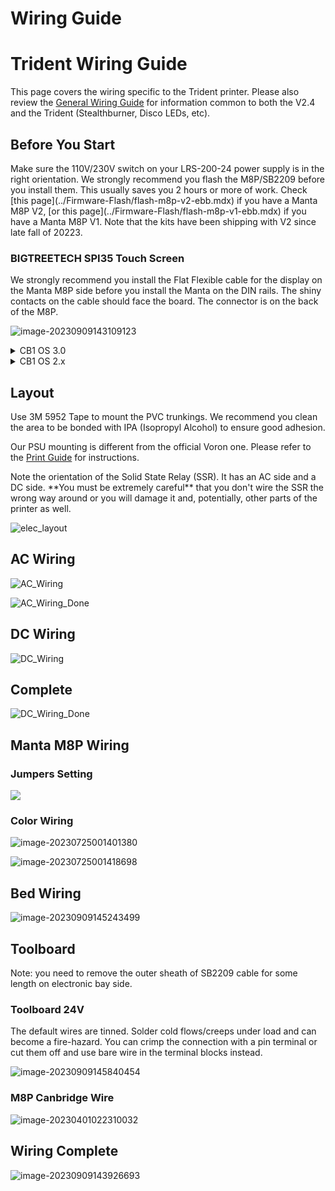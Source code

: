 # Wiring Guide


# Trident Wiring Guide

This page covers the wiring specific to the Trident printer. Please also review the [General Wiring Guide](../GENERAL-KIT/Wiring-Guide.mdx) for information common to both the V2.4 and the Trident (Stealthburner, Disco LEDs, etc).

## Before You Start

<Callout type="warning">
  Make sure the 110V/230V switch on your LRS-200-24 power supply is in the right orientation.
</Callout>

<Callout type="info">
We strongly recommend you flash the M8P/SB2209 before you install them. This usually saves you 2 hours or more of work.  Check [this page](../Firmware-Flash/flash-m8p-v2-ebb.mdx) if you have a Manta M8P V2, [or this page](../Firmware-Flash/flash-m8p-v1-ebb.mdx) if you have a Manta M8P V1. Note that the kits have been shipping with V2 since late fall of 20223.
</Callout>

### BIGTREETECH SPI35 Touch Screen

We strongly recommend you install the Flat Flexible cable for the display on the Manta M8P side before you install the Manta on the DIN rails. The shiny contacts on the cable should face the board. The connector is on the back of the M8P.

![image-20230909143109123](https://img.mpx.wiki/i/2023/09/09/64fc1130d78ba.webp)





<details>
    <summary>CB1 OS 3.0</summary>

		Uncomment `overlays=tft35_spi` and `param_tft35_spi_rotate=0`
	
		![image-20250208121835524](https://img.mpx.wiki/i/2025/02/08/67a6db24b765d.webp)
	
		Change `HDMI-1` to `TFT35`, and uncomment `ks_src` line. 

![image-20250208122001454](https://img.mpx.wiki/i/2025/02/08/67a6db736cbeb.webp)



</details>



<details>
    <summary>CB1 OS 2.x</summary>

		Uncomment this line from BoardEnv.txt. This file is in CB1 TF card /boot.
	
		![image-20230731155412439](https://img.mpx.wiki/i/2023/08/08/64d25f6de2d5b.webp)
</details>




##  Layout

Use 3M 5952 Tape to mount the PVC trunkings. We recommend you clean the area to be bonded with IPA (Isopropyl Alcohol) to ensure good adhesion.

Our PSU mounting is different from the official Voron one. Please refer to the [Print Guide](./Print-Guide.mdx) for instructions.

<Callout type="warning">
Note the orientation of the Solid State Relay (SSR). It has an AC side and a DC side. **You must be extremely careful** that you don't wire the SSR the wrong way around or you will damage it and, potentially, other parts of the printer as well.
</Callout>

![elec_layout](https://img.mpx.wiki/i/2023/07/24/64be9adeae23f.webp)


## AC Wiring

![AC_Wiring](https://img.mpx.wiki/i/2023/07/24/64be9c609ca4a.webp)

![AC_Wiring_Done](https://img.mpx.wiki/i/2023/07/25/64bea4947b001.webp)


## DC Wiring

![DC_Wiring](https://img.mpx.wiki/i/2023/07/24/64be9e6504ceb.webp)


## Complete

![DC_Wiring_Done](https://img.mpx.wiki/i/2023/07/25/64bea53f8ad69.webp)


## Manta M8P Wiring

### Jumpers Setting

![](https://img.mpx.wiki/i/2023/08/16/64dba1d5da992.webp)


### Color Wiring

![image-20230725001401380](https://img.mpx.wiki/i/2023/07/25/64bea34e03f28.webp)

![image-20230725001418698](https://img.mpx.wiki/i/2023/07/25/64bea35fbed94.webp)


## Bed Wiring

![image-20230909145243499](https://img.mpx.wiki/i/2023/09/09/64fc164283342.webp)


## Toolboard 

Note: you need to remove the outer sheath of SB2209 cable for some length on electronic bay side.


### Toolboard 24V 

<Callout type="warning">

The default wires are tinned. Solder cold flows/creeps under load and can become a fire-hazard. You can crimp the connection with a pin terminal or cut them off and use bare wire in the terminal blocks instead.

</Callout>

![image-20230909145840454](https://img.mpx.wiki/i/2023/09/09/64fc17a5b3494.webp)


### M8P Canbridge Wire

![image-20230401022310032](https://img.mpx.wiki/i/2023/07/25/64bea3a128fda.webp)


## Wiring Complete

![image-20230909143926693](https://img.mpx.wiki/i/2023/09/09/64fc1323a5769.webp)
